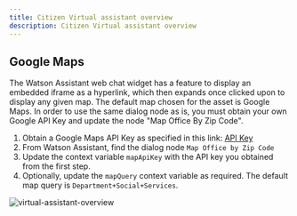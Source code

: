 ```yaml
---
title: Citizen Virtual assistant overview
description: Citizen Virtual assistant overview
---
```

## Google Maps

The Watson Assistant web chat widget has a feature to display an embedded iframe as a hyperlink, which then expands once clicked upon to display any given map.  The default map chosen for the asset is Google Maps.  In order to use the same dialog node as is, you must obtain your own Google API Key and update the node "Map Office By Zip Code".

1. Obtain a Google Maps API Key as specified in this link:  [API Key](https://developers.google.com/maps/documentation/javascript/get-api-key)
2. From Watson Assistant, find the dialog node `Map Office by Zip Code`
3. Update the context variable `mapApiKey` with the API key you obtained from the first step.
5. Optionally, update the `mapQuery` context variable as required.  The default map query is `Department+Social+Services`. 

![virtual-assistant-overview](../../images/virtual-assistant-ce-maps.png)
